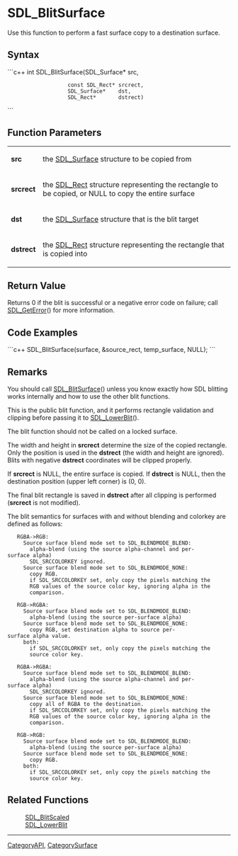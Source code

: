 <!-- pragma section-numbers off -->
<!-- pragma camelcase off -->

= SDL_BlitSurface =
Use this function to perform a fast surface copy to a destination surface.


== Syntax ==
```c++
int SDL_BlitSurface(SDL_Surface*    src,
                    const SDL_Rect* srcrect,
                    SDL_Surface*    dst,
                    SDL_Rect*       dstrect)
```

== Function Parameters ==
{|
|'''src'''
|the [[SDL_Surface]] structure to be copied from
|-
|'''srcrect'''
|the [[SDL_Rect]] structure representing the rectangle to be copied, or NULL to copy the entire surface
|-
|'''dst'''
|the [[SDL_Surface]] structure that is the blit target
|-
|'''dstrect'''
|the [[SDL_Rect]] structure representing the rectangle that is copied into
|}

== Return Value ==
Returns 0 if the blit is successful or a negative error code on failure; call [[SDL_GetError]]() for more information.


== Code Examples ==
```c++
SDL_BlitSurface(surface, &source_rect, temp_surface, NULL);
```

== Remarks ==
You should call [[SDL_BlitSurface]]() unless you know exactly how SDL blitting works internally and how to use the other blit functions.

This is the public blit function, and it performs rectangle validation and clipping before passing it to [[SDL_LowerBlit]]().

The blit function should not be called on a locked surface.  

The width and height in '''srcrect''' determine the size of the copied rectangle. Only the position is used in the '''dstrect''' (the width and height are ignored). Blits with negative '''dstrect''' coordinates will be clipped properly.

If '''srcrect''' is NULL, the entire surface is copied. If '''dstrect''' is NULL, then the destination position (upper left corner) is (0, 0).

The final blit rectangle is saved in '''dstrect''' after all clipping is performed ('''srcrect''' is not modified).

The blit semantics for surfaces with and without blending and colorkey are defined as follows:
    RGBA->RGB:
      Source surface blend mode set to SDL_BLENDMODE_BLEND:
        alpha-blend (using the source alpha-channel and per-surface alpha)
        SDL_SRCCOLORKEY ignored.
      Source surface blend mode set to SDL_BLENDMODE_NONE:
        copy RGB.
        if SDL_SRCCOLORKEY set, only copy the pixels matching the
        RGB values of the source color key, ignoring alpha in the
        comparison.

    RGB->RGBA:
      Source surface blend mode set to SDL_BLENDMODE_BLEND:
        alpha-blend (using the source per-surface alpha)
      Source surface blend mode set to SDL_BLENDMODE_NONE:
        copy RGB, set destination alpha to source per-surface alpha value.
      both:
        if SDL_SRCCOLORKEY set, only copy the pixels matching the
        source color key.

    RGBA->RGBA:
      Source surface blend mode set to SDL_BLENDMODE_BLEND:
        alpha-blend (using the source alpha-channel and per-surface alpha)
        SDL_SRCCOLORKEY ignored.
      Source surface blend mode set to SDL_BLENDMODE_NONE:
        copy all of RGBA to the destination.
        if SDL_SRCCOLORKEY set, only copy the pixels matching the
        RGB values of the source color key, ignoring alpha in the
        comparison.

    RGB->RGB:
      Source surface blend mode set to SDL_BLENDMODE_BLEND:
        alpha-blend (using the source per-surface alpha)
      Source surface blend mode set to SDL_BLENDMODE_NONE:
        copy RGB.
      both:
        if SDL_SRCCOLORKEY set, only copy the pixels matching the
        source color key.

== Related Functions ==
:[[SDL_BlitScaled]]
:[[SDL_LowerBlit]]

----
[[CategoryAPI]], [[CategorySurface]]
